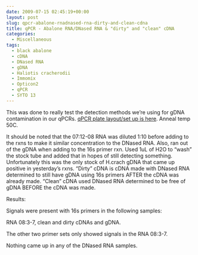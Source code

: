```yaml
---
date: 2009-07-15 02:45:19+00:00
layout: post
slug: qpcr-abalone-rnadnased-rna-dirty-and-clean-cdna
title: qPCR - Abalone RNA/DNased RNA & "dirty" and "clean" cDNA
categories:
  - Miscellaneous
tags:
  - black abalone
  - cDNA
  - DNased RNA
  - gDNA
  - Haliotis cracherodii
  - Immomix
  - Opticon2
  - qPCR
  - SYTO 13
---
```


This was done to really test the detection methods we're using for gDNA contamination in our qPCRs. [qPCR plate layout/set up is here](https://eagle.fish.washington.edu/Arabidopsis/Notebook%20Workup%20Files/20090714-01.jpg). Anneal temp 50C.

It should be noted that the 07:12-08 RNA was diluted 1:10 before adding to the rxns to make it similar concentration to the DNased RNA. Also, ran out of the gDNA when adding to the 16s primer rxn. Used 1uL of H2O to "wash" the stock tube and added that in hopes of still detecting something. Unfortunately this was the only stock of H.crach gDNA that came up positive in yesterday's rxns. "Dirty" cDNA is cDNA made with DNased RNA determined to still have gDNA using 16s primers AFTER the cDNA was already made. "Clean" cDNA used DNased RNA determined to be free of gDNA BEFORE the cDNA was made.

Results:

Signals were present with 16s primers in the following samples:

RNA 08:3-7, clean and dirty cDNAs and gDNA.

The other two primer sets only showed signals in the RNA 08:3-7.

Nothing came up in any of the DNased RNA samples.
